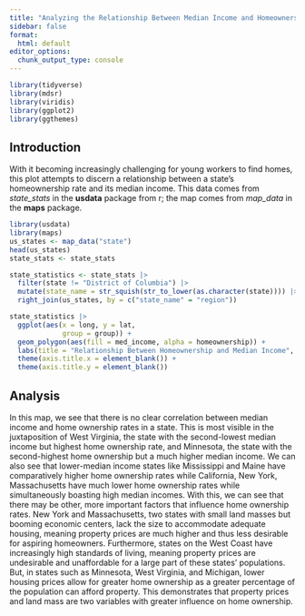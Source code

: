 ```yaml
---
title: "Analyzing the Relationship Between Median Income and Homeownership"
sidebar: false
format:
  html: default
editor_options:
  chunk_output_type: console
---
```


```r
library(tidyverse)
library(mdsr)   
library(viridis)
library(ggplot2)
library(ggthemes)
```

## Introduction

With it becoming increasingly challenging for young workers to find homes, this plot attempts to discern a relationship between a state's homeownership rate and its median income. This data comes from *state_stats* in the **usdata** package from r; the map comes from *map_data* in the **maps** package.

```r
library(usdata)
library(maps)
us_states <- map_data("state")
head(us_states)
state_stats <- state_stats
```

```r
state_statistics <- state_stats |>
  filter(state != "District of Columbia") |>
  mutate(state_name = str_squish(str_to_lower(as.character(state)))) |>
  right_join(us_states, by = c("state_name" = "region"))
```

```r
state_statistics |>
  ggplot(aes(x = long, y = lat, 
             group = group)) +
  geom_polygon(aes(fill = med_income, alpha = homeownership)) +
  labs(title = "Relationship Between Homeownership and Median Income", fill = "Median Income", alpha = "Homeownership") +
  theme(axis.title.x = element_blank()) +
  theme(axis.title.y = element_blank())
```

## Analysis

In this map, we see that there is no clear correlation between median income and home ownership rates in a state. This is most visible in the juxtaposition of West Virginia, the state with the second-lowest median income but highest home ownership rate, and Minnesota, the state with the second-highest home ownership but a much higher median income. We can also see that lower-median income states like Mississippi and Maine have comparatively higher home ownership rates while California, New York, Massachusetts have much lower home ownership rates while simultaneously boasting high median incomes. With this, we can see that there may be other, more important factors that influence home ownership rates. New York and Massachusetts, two states with small land masses but booming economic centers, lack the size to accommodate adequate housing, meaning property prices are much higher and thus less desirable for aspiring homeowners. Furthermore, states on the West Coast have increasingly high standards of living, meaning property prices are undesirable and unaffordable for a large part of these states' populations. But, in states such as Minnesota, West Virginia, and Michigan, lower housing prices allow for greater home ownership as a greater percentage of the population can afford property. This demonstrates that property prices and land mass are two variables with greater influence on home ownership.
